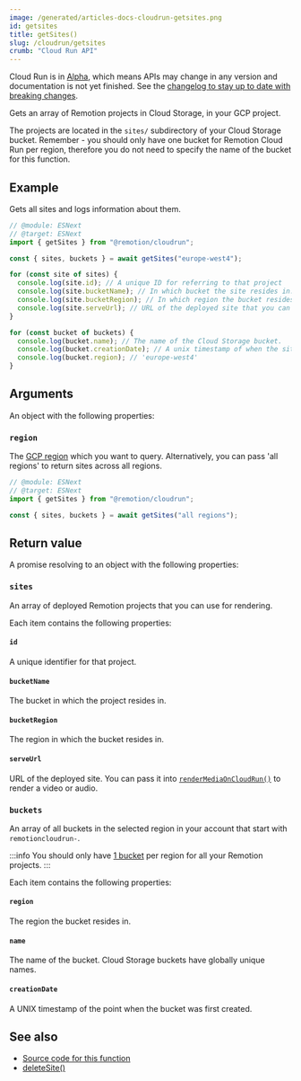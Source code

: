 ```yaml
---
image: /generated/articles-docs-cloudrun-getsites.png
id: getsites
title: getSites()
slug: /cloudrun/getsites
crumb: "Cloud Run API"
---
```


<ExperimentalBadge>
<p>Cloud Run is in <a href="/docs/cloudrun-alpha">Alpha</a>, which means APIs may change in any version and documentation is not yet finished. See the <a href="https://remotion.dev/changelog">changelog to stay up to date with breaking changes</a>.</p>
</ExperimentalBadge>

Gets an array of Remotion projects in Cloud Storage, in your GCP project.

The projects are located in the `sites/` subdirectory of your Cloud Storage bucket. Remember - you should only have one bucket for Remotion Cloud Run per region, therefore you do not need to specify the name of the bucket for this function.

## Example

Gets all sites and logs information about them.

```ts twoslash
// @module: ESNext
// @target: ESNext
import { getSites } from "@remotion/cloudrun";

const { sites, buckets } = await getSites("europe-west4");

for (const site of sites) {
  console.log(site.id); // A unique ID for referring to that project
  console.log(site.bucketName); // In which bucket the site resides in.
  console.log(site.bucketRegion); // In which region the bucket resides in.
  console.log(site.serveUrl); // URL of the deployed site that you can pass to `renderMediaOnCloudRun()`
}

for (const bucket of buckets) {
  console.log(bucket.name); // The name of the Cloud Storage bucket.
  console.log(bucket.creationDate); // A unix timestamp of when the site was created.
  console.log(bucket.region); // 'europe-west4'
}
```

## Arguments

An object with the following properties:

### `region`

The [GCP region](/docs/cloudrun/region-selection) which you want to query. Alternatively, you can pass 'all regions' to return sites across all regions.

```ts twoslash
// @module: ESNext
// @target: ESNext
import { getSites } from "@remotion/cloudrun";

const { sites, buckets } = await getSites("all regions");
```

## Return value

A promise resolving to an object with the following properties:

### `sites`

An array of deployed Remotion projects that you can use for rendering.

Each item contains the following properties:

#### `id`

A unique identifier for that project.

#### `bucketName`

The bucket in which the project resides in.

#### `bucketRegion`

The region in which the bucket resides in.

#### `serveUrl`

URL of the deployed site. You can pass it into [`renderMediaOnCloudRun()`](/docs/cloudrun/rendermediaoncloudrun) to render a video or audio.

### `buckets`

An array of all buckets in the selected region in your account that start with `remotioncloudrun-`.

:::info
You should only have [1 bucket](/docs/cloudrun/multiple-buckets) per region for all your Remotion projects.
:::

Each item contains the following properties:

#### `region`

The region the bucket resides in.

#### `name`

The name of the bucket. Cloud Storage buckets have globally unique names.

#### `creationDate`

A UNIX timestamp of the point when the bucket was first created.

## See also

- [Source code for this function](https://github.com/remotion-dev/remotion/blob/main/packages/cloudrun/src/api/get-sites.ts)
- [deleteSite()](/docs/cloudrun/deletesite)
